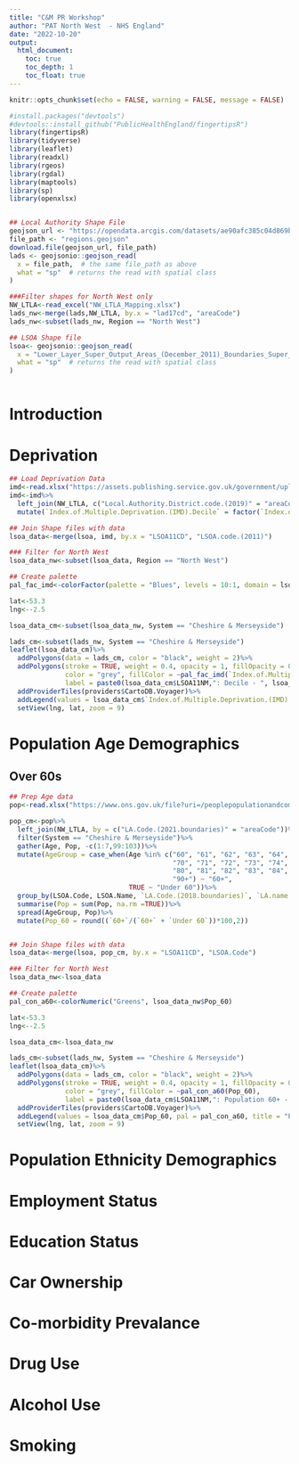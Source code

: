 ```yaml
---
title: "C&M PR Workshop"
author: "PAT North West  - NHS England"
date: "2022-10-20"
output:
  html_document:
    toc: true
    toc_depth: 1
    toc_float: true
---
```


```r

knitr::opts_chunk$set(echo = FALSE, warning = FALSE, message = FALSE)

#install.packages("devtools")
#devtools::install_github("PublicHealthEngland/fingertipsR")
library(fingertipsR)
library(tidyverse)
library(leaflet)
library(readxl)
library(rgeos)
library(rgdal)
library(maptools)
library(sp)
library(openxlsx)


## Local Authority Shape File
geojson_url <- "https://opendata.arcgis.com/datasets/ae90afc385c04d869bc8cf8890bd1bcd_4.geojson"
file_path <- "regions.geojson"
download.file(geojson_url, file_path)
lads <- geojsonio::geojson_read(
  x = file_path,  # the same file_path as above
  what = "sp"  # returns the read with spatial class
)

###Filter shapes for North West only
NW_LTLA<-read_excel("NW_LTLA_Mapping.xlsx")
lads_nw<-merge(lads,NW_LTLA, by.x = "lad17cd", "areaCode")
lads_nw<-subset(lads_nw, Region == "North West")

## LSOA Shape file
lsoa<- geojsonio::geojson_read(
  x = "Lower_Layer_Super_Output_Areas_(December_2011)_Boundaries_Super_Generalised_Clipped_(BSC)_EW_V3.geojson",  # the same file_path as above
  what = "sp"  # returns the read with spatial class
)



```


# Introduction

# Deprivation

```r

## Load Deprivation Data
imd<-read.xlsx("https://assets.publishing.service.gov.uk/government/uploads/system/uploads/attachment_data/file/833970/File_1_-_IMD2019_Index_of_Multiple_Deprivation.xlsx", sheet = 2)
imd<-imd%>%
  left_join(NW_LTLA, c("Local.Authority.District.code.(2019)" = "areaCode"))%>%
  mutate(`Index.of.Multiple.Deprivation.(IMD).Decile` = factor(`Index.of.Multiple.Deprivation.(IMD).Decile`))

## Join Shape files with data
lsoa_data<-merge(lsoa, imd, by.x = "LSOA11CD", "LSOA.code.(2011)")

### Filter for North West
lsoa_data_nw<-subset(lsoa_data, Region == "North West")

## Create palette
pal_fac_imd<-colorFactor(palette = "Blues", levels = 10:1, domain = lsoa_data_nw$`Index.of.Multiple.Deprivation.(IMD).Decile`)

```

```r


lat<-53.3
lng<--2.5

lsoa_data_cm<-subset(lsoa_data_nw, System == "Cheshire & Merseyside")

lads_cm<-subset(lads_nw, System == "Cheshire & Merseyside")
leaflet(lsoa_data_cm)%>%
  addPolygons(data = lads_cm, color = "black", weight = 2)%>%
  addPolygons(stroke = TRUE, weight = 0.4, opacity = 1, fillOpacity = 0.6,
              color = "grey", fillColor = ~pal_fac_imd(`Index.of.Multiple.Deprivation.(IMD).Decile`),
              label = paste0(lsoa_data_cm$LSOA11NM,": Decile - ", lsoa_data_cm$`Index.of.Multiple.Deprivation.(IMD).Decile`))%>%
  addProviderTiles(providers$CartoDB.Voyager)%>%
  addLegend(values = lsoa_data_cm$`Index.of.Multiple.Deprivation.(IMD).Decile`, pal = pal_fac_imd, title = "IMD Decile - 2019",position = "topright")%>%
  setView(lng, lat, zoom = 9)

```


# Population Age Demographics

## Over 60s

```r

## Prep Age data
pop<-read.xlsx("https://www.ons.gov.uk/file?uri=/peoplepopulationandcommunity/populationandmigration/populationestimates/datasets/lowersuperoutputareamidyearpopulationestimates/mid2020sape23dt2/sape23dt2mid2020lsoasyoaestimatesunformatted.xlsx", sheet = 4, startRow = 5)

pop_cm<-pop%>%
  left_join(NW_LTLA, by = c("LA.Code.(2021.boundaries)" = "areaCode"))%>%
  filter(System == "Cheshire & Merseyside")%>%
  gather(Age, Pop, -c(1:7,99:103))%>%
  mutate(AgeGroup = case_when(Age %in% c("60", "61", "62", "63", "64", "65", "66", "67", "68", "69",
                                         "70", "71", "72", "73", "74", "75", "76", "77", "78", "79",
                                         "80", "81", "82", "83", "84", "85", "86", "87", "88", "89",
                                         "90+") ~ "60+",
                              TRUE ~ "Under 60"))%>%
  group_by(LSOA.Code, LSOA.Name, `LA.Code.(2018.boundaries)`, `LA.name.(2018.boundaries)`, `LA.Code.(2021.boundaries)`, `LA.name.(2021.boundaries)`, AgeGroup)%>%
  summarise(Pop = sum(Pop, na.rm =TRUE))%>%
  spread(AgeGroup, Pop)%>%
  mutate(Pop_60 = round((`60+`/(`60+` + `Under 60`))*100,2))


## Join Shape files with data
lsoa_data<-merge(lsoa, pop_cm, by.x = "LSOA11CD", "LSOA.Code")

### Filter for North West
lsoa_data_nw<-lsoa_data

## Create palette
pal_con_a60<-colorNumeric("Greens", lsoa_data_nw$Pop_60)

```

```r


lat<-53.3
lng<--2.5

lsoa_data_cm<-lsoa_data_nw

lads_cm<-subset(lads_nw, System == "Cheshire & Merseyside")
leaflet(lsoa_data_cm)%>%
  addPolygons(data = lads_cm, color = "black", weight = 2)%>%
  addPolygons(stroke = TRUE, weight = 0.4, opacity = 1, fillOpacity = 0.6,
              color = "grey", fillColor = ~pal_con_a60(Pop_60),
              label = paste0(lsoa_data_cm$LSOA11NM,": Population 60+ - ", lsoa_data_cm$Pop_60))%>%
  addProviderTiles(providers$CartoDB.Voyager)%>%
  addLegend(values = lsoa_data_cm$Pop_60, pal = pal_con_a60, title = "Population60+ 2020",position = "topright")%>%
  setView(lng, lat, zoom = 9)

```


# Population Ethnicity Demographics

# Employment Status

# Education Status

# Car Ownership

# Co-morbidity Prevalance

# Drug Use

# Alcohol Use

# Smoking
